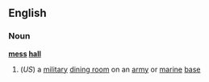 ==English==
===Noun===
'''[[mess]] [[hall]]'''
#(''US'') a [[military]] [[dining room]] on an [[army]] or [[marine]] [[base]]